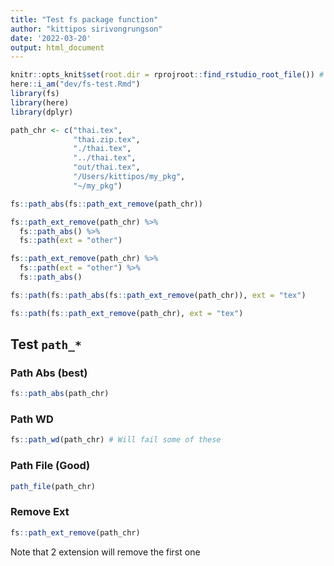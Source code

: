 ```yaml
---
title: "Test fs package function"
author: "kittipos sirivongrungson"
date: '2022-03-20'
output: html_document
---
```


```r
knitr::opts_knit$set(root.dir = rprojroot::find_rstudio_root_file()) # Set WD to Root
here::i_am("dev/fs-test.Rmd")
library(fs)
library(here)
library(dplyr)

```

```r
path_chr <- c("thai.tex", 
              "thai.zip.tex", 
              "./thai.tex", 
              "../thai.tex", 
              "out/thai.tex",
              "/Users/kittipos/my_pkg", 
              "~/my_pkg")
```

```r
fs::path_abs(fs::path_ext_remove(path_chr))
```

```r
fs::path_ext_remove(path_chr) %>% 
  fs::path_abs() %>% 
  fs::path(ext = "other")
```

```r
fs::path_ext_remove(path_chr) %>% 
  fs::path(ext = "other") %>% 
  fs::path_abs() 
```

```r
fs::path(fs::path_abs(fs::path_ext_remove(path_chr)), ext = "tex")

fs::path(fs::path_ext_remove(path_chr), ext = "tex")
```


## Test `path_*`

### Path Abs (best)

```r
fs::path_abs(path_chr)
```

### Path WD

```r
fs::path_wd(path_chr) # Will fail some of these
```

### Path File (Good)

```r
path_file(path_chr)
```


### Remove Ext


```r
fs::path_ext_remove(path_chr)
```

Note that 2 extension will remove the first one
